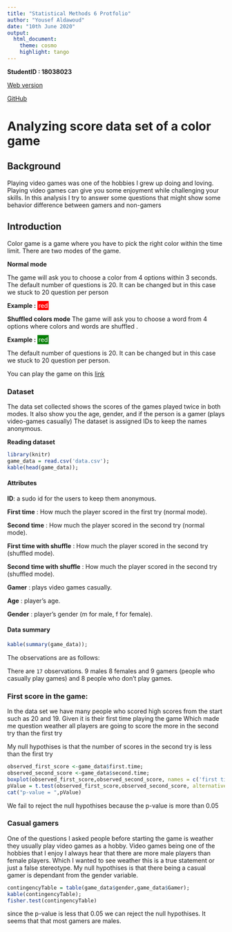 ```yaml
---
title: "Statistical Methods 6 Protfolio"
author: "Yousef Aldawoud"
date: "10th June 2020"
output:
  html_document:
    theme: cosmo
    highlight: tango
---
```



**StudentID : 18038023**

[Web version](https://yousef-aldawoud.github.com/statistics-portfolio)

[GitHub](https://github.com/yousef-aldawoud/statistics-portfolio)

# Analyzing score data set of a color game

## Background

Playing video games was one of the hobbies I grew up doing and loving. Playing video games can give you some enjoyment while challenging your skills. In this analysis I try to answer some questions that might show some behavior difference between gamers and non-gamers 

## Introduction

Color game is a game where you have to pick the right color within the time limit.
There are two modes of the game.

**Normal mode**

The game will ask you to choose a color from 4 options within 3 seconds. The default number of questions is 20. It can be changed but in this case we stuck to 20 question per person

**Example :** <span style='color:white;background:red;padding:2px;'>red</span>

**Shuffled colors mode**
The game will ask you to choose a word from 4 options where colors and words are shuffled .

**Example :** <span style='color:white;background:green;padding:2px;'>red</span>

The default number of questions is 20. It can be changed but in this case we stuck to 20 question per person.

You can play the game on this [link](https://yousef-aldawoud.github.io/color-game/)

### Dataset 

The data set collected shows the scores of the games played twice in both modes.
It also show you the age, gender, and if the person is a gamer (plays video-games casually)
The dataset is assigned IDs to keep the names anonymous.

**Reading dataset**

```r
library(knitr)
game_data = read.csv('data.csv');
kable(head(game_data));
```

#### Attributes

**ID**: a sudo id for the users to keep them anonymous.

**First time** : How much the player scored in the first try (normal mode).

**Second time** : How much the player scored in the second try (normal mode).

**First time with shuffle** : How much the player scored in the second try (shuffled mode).

**Second time with shuffle** : How much the player scored in the second try (shuffled mode).

**Gamer** : plays video games casually.

**Age** : player's age.

**Gender** : player's gender (m for male, f for female).





#### Data summary

```r
kable(summary(game_data));
```

The observations are as follows:

There are `17` observations. 
9 males 8 females and 9 gamers (people who casually play games) and 8 people who don't play games.


### First score in the game:

In the data set we have many people who scored high scores from the start such as 20 and 19. Given it is their first time playing the game
Which made me question weather all players are going to score the more in the second try than the first try

My null hypothises is that the number of scores in the second try is less than the first try

```r
observed_first_score <-game_data$first.time;
observed_second_score <-game_data$second.time;
boxplot(observed_first_score,observed_second_score, names = c('first time','second time'));
pValue = t.test(observed_first_score,observed_second_score, alternative = "less")$p.value;
cat("p-value = ",pValue)
```

We fail to reject the null hypothises because the p-value is more than 0.05


### Casual gamers 

One of the questions I asked people before starting the game is weather they usually play video games as a hobby. 
Video games being one of the hobbies that I enjoy I always hear that there are more male players than female players.
Which I wanted to see weather this is a true statement or just a false stereotype.
My null hypothises is that there being a casual gamer is dependant from the gender variable.

```r
contingencyTable = table(game_data$gender,game_data$Gamer);
kable(contingencyTable);
fisher.test(contingencyTable)
```

since the p-value is less that 0.05 we can reject the null hypothises. It seems that that most gamers are males.